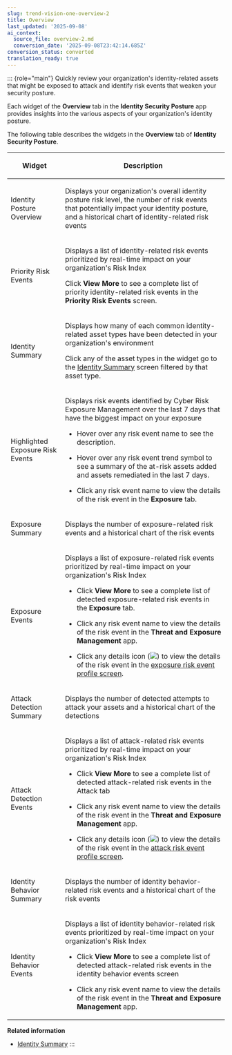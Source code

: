 ```yaml
---
slug: trend-vision-one-overview-2
title: Overview
last_updated: '2025-09-08'
ai_context:
  source_file: overview-2.md
  conversion_date: '2025-09-08T23:42:14.685Z'
conversion_status: converted
translation_ready: true
---
```


::: {role="main"}
Quickly review your organization's identity-related assets that might be exposed to attack and identify risk events that weaken your security posture.

Each widget of the **Overview** tab in the **Identity Security Posture** app provides insights into the various aspects of your organization's identity posture.

The following table describes the widgets in the **Overview** tab of **Identity Security Posture**.

<table>
<colgroup>
<col style="width: 25%" />
<col style="width: 75%" />
</colgroup>
<thead>
<tr>
<th><p>Widget</p></th>
<th><p>Description</p></th>
</tr>
</thead>
<tbody>
<tr>
<td><p>Identity Posture Overview</p></td>
<td><p>Displays your organization's overall identity posture risk level, the number of risk events that potentially impact your identity posture, and a historical chart of identity-related risk events</p></td>
</tr>
<tr>
<td><p>Priority Risk Events</p></td>
<td><p>Displays a list of identity-related risk events prioritized by real-time impact on your organization's Risk Index</p>
<p>Click <strong>View More</strong> to see a complete list of priority identity-related risk events in the <strong>Priority Risk Events</strong> screen.</p></td>
</tr>
<tr>
<td><p>Identity Summary</p></td>
<td><p>Displays how many of each common identity-related asset types have been detected in your organization's environment</p>
<p>Click any of the asset types in the widget go to the <a href="trend-vision-one-identity-summary">Identity Summary</a> screen filtered by that asset type.</p></td>
</tr>
<tr>
<td><p>Highlighted Exposure Risk Events</p></td>
<td><p>Displays risk events identified by Cyber Risk Exposure Management over the last 7 days that have the biggest impact on your exposure</p>
<ul>
<li><p>Hover over any risk event name to see the description.</p></li>
<li><p>Hover over any risk event trend symbol to see a summary of the at-risk assets added and assets remediated in the last 7 days.</p></li>
<li><p>Click any risk event name to view the details of the risk event in the <strong>Exposure</strong> tab.</p></li>
</ul></td>
</tr>
<tr>
<td><p>Exposure Summary</p></td>
<td><p>Displays the number of exposure-related risk events and a historical chart of the risk events</p></td>
</tr>
<tr>
<td><p>Exposure Events</p></td>
<td><p>Displays a list of exposure-related risk events prioritized by real-time impact on your organization's Risk Index</p>
<ul>
<li><p>Click <strong>View More</strong> to see a complete list of detected exposure-related risk events in the <strong>Exposure</strong> tab.</p></li>
<li><p>Click any risk event name to view the details of the risk event in the <strong>Threat and Exposure Management</strong> app.</p></li>
<li><p>Click any details icon (<img src="./images/details_icon=f45ada04-b746-40a7-a5f4-2166c059213c.webp" />) to view the details of the risk event in the <a href="trend-vision-one-exposure-risk-event-profile">exposure risk event profile screen</a>.</p></li>
</ul></td>
</tr>
<tr>
<td><p>Attack Detection Summary</p></td>
<td><p>Displays the number of detected attempts to attack your assets and a historical chart of the detections</p></td>
</tr>
<tr>
<td><p>Attack Detection Events</p></td>
<td><p>Displays a list of attack-related risk events prioritized by real-time impact on your organization's Risk Index</p>
<ul>
<li><p>Click <strong>View More</strong> to see a complete list of detected attack-related risk events in the Attack tab</p></li>
<li><p>Click any risk event name to view the details of the risk event in the <strong>Threat and Exposure Management</strong> app.</p></li>
<li><p>Click any details icon (<img src="./images/details_icon=f45ada04-b746-40a7-a5f4-2166c059213c.webp" />) to view the details of the risk event in the <a href="trend-vision-one-attack-risk-event-profile">attack risk event profile screen</a>.</p></li>
</ul></td>
</tr>
<tr>
<td>Identity Behavior Summary</td>
<td><p>Displays the number of identity behavior-related risk events and a historical chart of the risk events</p></td>
</tr>
<tr>
<td><p>Identity Behavior Events</p></td>
<td><p>Displays a list of identity behavior-related risk events prioritized by real-time impact on your organization's Risk Index</p>
<ul>
<li><p>Click <strong>View More</strong> to see a complete list of detected attack-related risk events in the identity behavior events screen</p></li>
<li><p>Click any risk event name to view the details of the risk event in the <strong>Threat and Exposure Management</strong> app.</p></li>
</ul></td>
</tr>
</tbody>
</table>

**Related information**

- [Identity Summary](identity-summary-2.md "View details about each common identity-related asset type detected in your environment.")
:::
